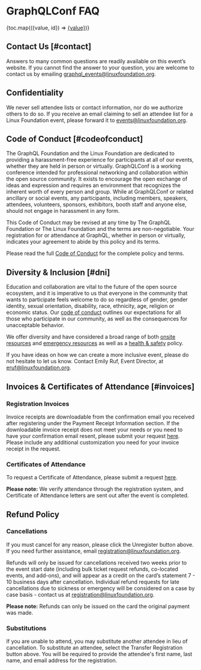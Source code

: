 # GraphQLConf FAQ

<div className="mt-6 grid grid-cols-2 gap-x-4">{toc.map(({value, id}) => <a key={id} href={`#${id}`}>{value}</a>)}</div>

## Contact Us [#contact]

Answers to many common questions are readily available on this event’s
website. If you cannot find the answer to your question, you are welcome
to contact us by emailing graphql_events@linuxfoundation.org.

## Confidentiality

We never sell attendee lists or contact information, nor do we authorize
others to do so. If you receive an email claiming to sell an attendee
list for a Linux Foundation event, please forward it to events@linuxfoundation.org.

## Code of Conduct [#codeofconduct]

The GraphQL Foundation and the Linux Foundation are dedicated to
providing a harassment-free experience for participants at all of our
events, whether they are held in person or virtually. GraphQLConf is a
working conference intended for professional networking and
collaboration within the open source community. It exists to encourage
the open exchange of ideas and expression and requires an environment
that recognizes the inherent worth of every person and group. While at
GraphQLConf or related ancillary or social events, any participants,
including members, speakers, attendees, volunteers, sponsors,
exhibitors, booth staff and anyone else, should not engage in
harassment in any form.

This Code of Conduct may be revised at any time by The GraphQL
Foundation or The Linux Foundation and the terms are non-negotiable.
Your registration for or attendance at GraphQL, whether in person or
virtually, indicates your agreement to abide by this policy and its
terms.

Please read the full [Code of Conduct](https://events.linuxfoundation.org/about/code-of-conduct) for the complete policy and terms.

## Diversity & Inclusion [#dni]

Education and collaboration are vital to the future of the open source
ecosystem, and it is imperative to us that everyone in the community
that wants to participate feels welcome to do so regardless of gender,
gender identity, sexual orientation, disability, race, ethnicity, age,
religion or economic status. Our [code of conduct](#codeofconduct) outlines our expectations
for all those who participate in our community, as well as the
consequences for unacceptable behavior.

We offer diversity and have considered a broad
range of both [onsite resources](#onsite-resources) and
[emergency resources](#emergency-resources) as well as a
[health & safety](#health-and-safety) policy.

If you have ideas on how we can create a more inclusive event, please
do not hesitate to let us know. Contact Emily Ruf, Event Director, at eruf@linuxfoundation.org.

## Invoices & Certificates of Attendance [#invoices]

### Registration Invoices

Invoice receipts are downloadable from the confirmation email you
received after registering under the Payment Receipt Information
section. If the downloadable invoice receipt does not meet your needs
or you need to have your confirmation email resent, please submit your
request [here](https://docs.google.com/forms/d/1uxCqF-ieG9QmpU8tl3HqgatHLY9FWhRs7KLpyhZA5KI/edit).
Please include any additional customization you need for your
invoice receipt in the request.

### Certificates of Attendance

To request a Certificate of Attendance, please submit a request [here](https://docs.google.com/forms/d/1RpI8h6AGK2rCl3aIlyEY0D6fU3tsZ5yr1Ba6c3h6p9Y/edit).

**Please note:** We verify attendance through the registration system, and
Certificate of Attendance letters are sent out after the event is
completed.

## Refund Policy

### Cancellations

If you must cancel for any reason, please click the Unregister button above. If you need further assistance, email registration@linuxfoundation.org.

Refunds will only be issued for cancellations received two weeks prior to the event start date (including bulk ticket request refunds, co-located events, and add-ons), and will appear as a credit on the card’s statement 7 - 10 business days after cancellation. Individual refund requests for late cancellations due to sickness or emergency will be considered on a case by case basis - contact us at registration@linuxfoundation.org.

**Please note:** Refunds can only be issued on the card the original payment was made.

### Substitutions

If you are unable to attend, you may substitute another attendee in lieu of cancellation. To substitute an attendee, select the Transfer Registration button above. You will be required to provide the attendee's first name, last name, and email address for the registration.
